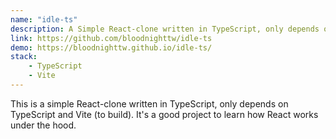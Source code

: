 ```yaml
---
name: "idle-ts"
description: A Simple React-clone written in TypeScript, only depends on Typescript and Vite (to build).
link: https://github.com/bloodnighttw/idle-ts
demo: https://bloodnighttw.github.io/idle-ts/
stack:
    - TypeScript
    - Vite
---
```


This is a simple React-clone written in TypeScript, only depends on TypeScript and Vite (to build). It's a good project to learn how React works under the hood.
